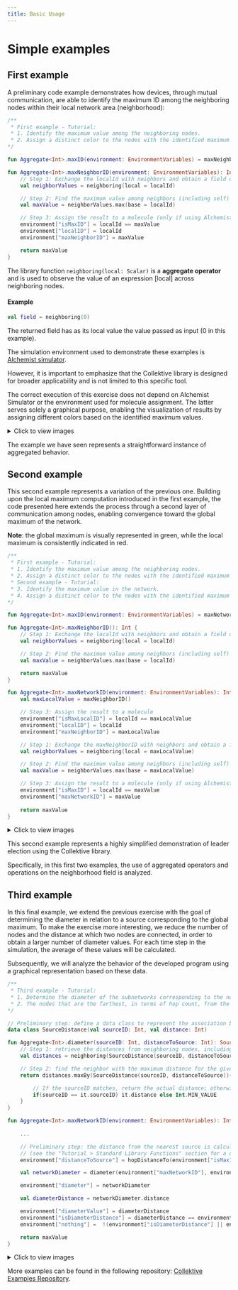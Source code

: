 ```yaml
---
title: Basic Usage
---
```


# Simple examples

## First example

A preliminary code example demonstrates how devices, through mutual communication, are able to identify the maximum ID among the neighboring nodes within their local network area (neighborhood):

```kotlin
/**
 * First example - Tutorial:
 * 1. Identify the maximum value among the neighboring nodes.
 * 2. Assign a distinct color to the nodes with the identified maximum values.
*/

fun Aggregate<Int>.maxID(environment: EnvironmentVariables) = maxNeighborID(environment)

fun Aggregate<Int>.maxNeighborID(environment: EnvironmentVariables): Int {
    // Step 1: Exchange the localId with neighbors and obtain a field of values
    val neighborValues = neighboring(local = localId)

    // Step 2: Find the maximum value among neighbors (including self)
    val maxValue = neighborValues.max(base = localId)

    // Step 3: Assign the result to a molecule (only if using Alchemist)
    environment["isMaxID"] = localId == maxValue
    environment["localID"] = localId
    environment["maxNeighborID"] = maxValue

    return maxValue
}

```
The library function `neighboring(local: Scalar)` is a **aggregate operator** and is used to observe the value of an expression [local] across neighboring nodes.

#### Example

```kotlin
val field = neighboring(0)
```

The returned field has as its local value the value passed as input (0 in this example).

The simulation environment used to demonstrate these examples is [Alchemist simulator](https://alchemistsimulator.github.io/). 

However, it is important to emphasize that the Collektive library is designed for broader applicability and is not limited to this specific tool.

The correct execution of this exercise does not depend on Alchemist Simulator or the environment used for molecule assignment. The latter serves solely a graphical purpose, enabling the visualization of results by assigning different colors based on the identified maximum values.

<details style={{ backgroundColor: 'transparent', border: '1px solid purple', borderRadius: '5px', padding: '5px' }}>
  <summary>Click to view images</summary>
  <div style={{ textAlign: 'center' }}>
    <img src="/img/basic-usage-first-example-1.png" style={{ maxWidth: '70%' }} />
  </div>
  In the initial configuration depicted in the first image, all nodes have the "isMaxID" flag initially set to true. A node for which "isMaxID == true" is represented in red.

  It is observed that the network has a low degree of connectivity, leading to the formation of multiple small subnetworks. 
  
  The resulting configuration after executing the code shown above is as follows:
  <div style={{ textAlign: 'center' }}>
    <img src="/img/basic-usage-first-example-2.PNG" style={{ maxWidth: '70%' }} />
  </div>

  The obtained result is briefly analyzed by considering one of these small subnetworks as an example. Specifically, we examine the nodes with ID 197, 277, and the intermediate node connecting them. 
  <div style={{ textAlign: 'center' }}>
    <img src="/img/basic-usage-first-example-3.PNG" style={{ maxWidth: '70%' }} />
  </div>

  In the figure, the ID of the intermediate node between nodes 197 and 277 is not displayed, but it can reasonably be assumed to be lower than those of the other two nodes. For this reason, both node 277 and node 197 have the flag "isMaxID == true." However, it is observed that node 197 does not recognize node 277 as the maximum. This occurs because there is no direct communication between them, and each node only transmits its own ID to its neighbors. This mechanism leads to a solution characterized by local maxima.
</details>

The example we have seen represents a straightforward instance of aggregated behavior.

## Second example

This second example represents a variation of the previous one. Building upon the local maximum computation introduced in the first example, the code presented here extends the process through a second layer of communication among nodes, enabling convergence toward the global maximum of the network. 

**Note**: the global maximum is visually represented in green, while the local maximum is consistently indicated in red.

```kotlin
/**
 * First example - Tutorial:
 * 1. Identify the maximum value among the neighboring nodes.
 * 2. Assign a distinct color to the nodes with the identified maximum values.
 * Second example - Tutorial:
 * 3. Identify the maximum value in the network.
 * 4. Assign a distinct color to the nodes with the identified maximum values.
*/

fun Aggregate<Int>.maxID(environment: EnvironmentVariables) = maxNetworkID(environment)

fun Aggregate<Int>.maxNeighborID(): Int {
    // Step 1: Exchange the localId with neighbors and obtain a field of values
    val neighborValues = neighboring(local = localId)

    // Step 2: Find the maximum value among neighbors (including self)
    val maxValue = neighborValues.max(base = localId)

    return maxValue
}

fun Aggregate<Int>.maxNetworkID(environment: EnvironmentVariables): Int {
    val maxLocalValue = maxNeighborID()

    // Step 3: Assign the result to a molecule
    environment["isMaxLocalID"] = localId == maxLocalValue
    environment["localID"] = localId
    environment["maxNeighborID"] = maxLocalValue

    // Step 1: Exchange the maxNeighborID with neighbors and obtain a field of values
    val neighborValues = neighboring(local = maxLocalValue)

    // Step 2: Find the maximum value among neighbors (including self)
    val maxValue = neighborValues.max(base = maxLocalValue)

    // Step 3: Assign the result to a molecule (only if using Alchemist)
    environment["isMaxID"] = localId == maxValue
    environment["maxNetworkID"] = maxValue
    
    return maxValue
}

```
<details style={{ backgroundColor: 'transparent', border: '1px solid purple', borderRadius: '5px', padding: '5px' }}>
  <summary>Click to view images</summary>
  <div style={{ textAlign: 'center' }}>
    <img src="/img/basic-usage-second-example-3.png" style={{ maxWidth: '70%' }} />
  </div>

  An additional layer of communication is introduced, as shown in the first image, which depicts the initial configuration where all nodes have the "isMaxID" flag set to true. In this second example, this flag represents the global maximum of the network. The flag previously used in the first example, called "isMaxID," has been renamed to "isMaxLocalID." A node for which "isMaxID == true" is represented in green, while a node for which "isMaxLocalID == true" is represented in red.
  
  Furthermore, in this example, the network is more interconnected. Taking this into account, along with the additional layer of communication between the nodes, where once a local maximum is identified, it will be communicated by all nodes within the interconnected subnet, these two characteristics will allow for the attainment of a global maximum.
  
  The resulting configuration after executing the code shown above is as follows:
  <div style={{ textAlign: 'center' }}>
    <img src="/img/basic-usage-second-example-2.png" style={{ maxWidth: '70%' }} />
  </div>

  There are four interconnected subnets, and the number of interconnected subnets is determined by the number of highlighted nodes. The nodes within each of these subnets communicate the local maximum value identified within them, thereby enabling the identification of the global maximum value of the entire network.
  <div style={{ textAlign: 'center' }}>
    <img src="/img/basic-usage-second-example-1.png" style={{ maxWidth: '70%' }} />
  </div>
  For the sake of visual clarity, the network is presented without the connection edges between the nodes. 
  
  Additionally, it should be noted that fewer nodes have been included compared to the previous example.
</details>

This second example represents a highly simplified demonstration of leader election using the Collektive library.

Specifically, in this first two examples, the use of aggregated operators and operations on the neighborhood field is analyzed.

## Third example

In this final example, we extend the previous exercise with the goal of determining the diameter in relation to a source corresponding to the global maximum. To make the exercise more interesting, we reduce the number of nodes and the distance at which two nodes are connected, in order to obtain a larger number of diameter values. For each time step in the simulation, the average of these values will be calculated. 

Subsequently, we will analyze the behavior of the developed program using a graphical representation based on these data.

```kotlin
/**
 * Third example - Tutorial:
 * 1. Determine the diameter of the subnetworks corresponding to the nodes with the maximum global values of the last exercise.
 * 2. The nodes that are the farthest, in terms of hop count, from the maximum-value nodes (which serve as the center of the connected subnetwork) must be colored with different colors.
*/

// Preliminary step: define a data class to represent the association between a source node and its distance
data class SourceDistance(val sourceID: Int, val distance: Int)

fun Aggregate<Int>.diameter(sourceID: Int, distanceToSource: Int): SourceDistance {
    // Step 1: retrieve the distances from neighboring nodes, including the distance of the current node
    val distances = neighboring(SourceDistance(sourceID, distanceToSource))

    // Step 2: find the neighbor with the maximum distance for the given sourceID
    return distances.maxBy(SourceDistance(sourceID, distanceToSource)){ 

        // If the sourceID matches, return the actual distance; otherwise, Int.MIN_VALUE is used to exclude it
        if(sourceID == it.sourceID) it.distance else Int.MIN_VALUE 
    }
}

fun Aggregate<Int>.maxNetworkID(environment: EnvironmentVariables): Int {
    
    ...

    // Preliminary step: the distance from the nearest source is calculated using the hopDistanceTo library function 
    // (see the "Tutorial > Standard Library Functions" section for a detailed description)
    environment["distanceToSource"] = hopDistanceTo(environment["isMaxID"])

    val networkDiameter = diameter(environment["maxNetworkID"], environment["distanceToSource"])

    environment["diameter"] = networkDiameter

    val diameterDistance = networkDiameter.distance

    environment["diameterValue"] = diameterDistance
    environment["isDiameterDistance"] = diameterDistance == environment["distanceToSource"]
    environment["nothing"] =  !(environment["isDiameterDistance"] || environment["isMaxID"] || environment["isMaxLocalID"])

    return maxValue
}
```

<details style={{ backgroundColor: 'transparent', border: '1px solid purple', borderRadius: '5px', padding: '5px' }}>
  <summary>Click to view images</summary>

  The colors used to represent the local and global maxima of the network are the same as those described in the previous exercise. An additional color (violet) has been introduced to highlight the nodes that are furthest from their nearest source among the nodes within the network of that particular source.
  <div style={{ textAlign: 'center' }}>
    <img src="/img/basic-usage-third-example-1.PNG" style={{ maxWidth: '70%' }} />
  </div>

  For the sake of clarity in visualization, the network is presented without the connecting links between the nodes.
  
  **Note**: the label value of a node represents the value of the source id identified by that node.
  <div style={{ textAlign: 'center' }}>
    <img src="/img/basic-usage-third-example-2.PNG" style={{ maxWidth: '70%' }} />
  </div>

  Finally, the graph representing the average diameter resulting from the simulation is presented. The analysis of the graph shows that, once the communication between nodes stabilizes, the average diameter converges to a value of 2.
  <div style={{ textAlign: 'center' }}>
    <img src="/img/basic-usage-third-example-3.png" style={{ maxWidth: '70%' }} />
  </div>
</details>

More examples can be found in the following repository: [Collektive Examples Repository](https://github.com/Collektive/collektive-examples).
